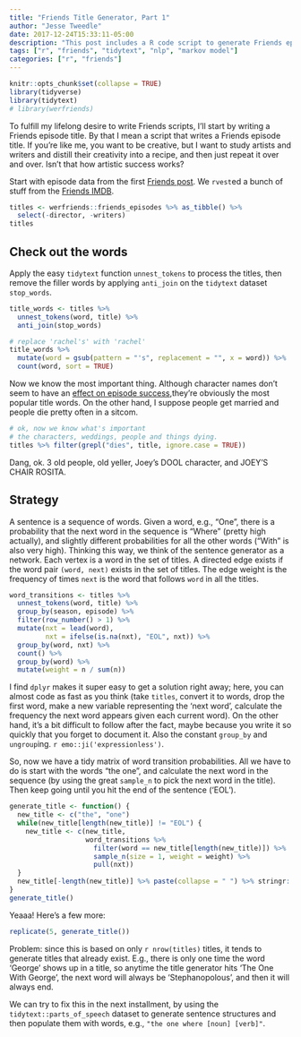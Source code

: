 ```yaml
---
title: "Friends Title Generator, Part 1"
author: "Jesse Tweedle"
date: 2017-12-24T15:33:11-05:00
description: "This post includes a R code script to generate Friends episode titles."
tags: ["r", "friends", "tidytext", "nlp", "markov model"]
categories: ["r", "friends"]
---
```


```r
knitr::opts_chunk$set(collapse = TRUE)
library(tidyverse)
library(tidytext)
# library(werfriends)
```

To fulfill my lifelong desire to write Friends scripts, I'll start by writing a Friends episode title. By that I mean a script that writes a Friends episode title. If you're like me, you want to be creative, but I want to study artists and writers and distill their creativity into a recipe, and then just repeat it over and over. Isn't that how artistic success works? 

Start with episode data from the first [Friends post](2017-12-18-rvest-friends-episodes.html). We `rvest`ed a bunch of stuff from the [Friends IMDB](http://www.imdb.com/title/tt0108778/).

``` r
titles <- werfriends::friends_episodes %>% as_tibble() %>%
  select(-director, -writers)
titles
```

## Check out the words

Apply the easy `tidytext` function `unnest_tokens` to process the titles, then remove the filler words by applying `anti_join` on the `tidytext` dataset `stop_words`.

``` r
title_words <- titles %>% 
  unnest_tokens(word, title) %>% 
  anti_join(stop_words)

# replace 'rachel's' with 'rachel'
title_words %>% 
  mutate(word = gsub(pattern = "'s", replacement = "", x = word)) %>% 
  count(word, sort = TRUE)
```

Now we know the most important thing. Although character names don't seem to have an [effect on episode success](2017-12-18-post-selection-inference-on-friends-titles-in-r.html),they're obviously the most popular title words. On the other hand, I suppose people get married and people die pretty often in a sitcom. 

``` r
# ok, now we know what's important
# the characters, weddings, people and things dying.
titles %>% filter(grepl("dies", title, ignore.case = TRUE))
```

Dang, ok. 3 old people, old yeller, Joey's DOOL character, and JOEY'S CHAIR ROSITA.

## Strategy

A sentence is a sequence of words. Given a word, e.g., "One", there is a probability that the next word in the sequence is "Where" (pretty high actually), and slightly different probabilities for all the other words ("With" is also very high). Thinking this way, we think of the sentence generator as a network. Each vertex is a word in the set of titles. A directed edge exists if the word pair `(word, next)` exists in the set of titles. The edge weight is the frequency of times `next` is the word that follows `word` in all the titles.

``` r
word_transitions <- titles %>% 
  unnest_tokens(word, title) %>% 
  group_by(season, episode) %>% 
  filter(row_number() > 1) %>% 
  mutate(nxt = lead(word), 
         nxt = ifelse(is.na(nxt), "EOL", nxt)) %>% 
  group_by(word, nxt) %>% 
  count() %>% 
  group_by(word) %>% 
  mutate(weight = n / sum(n))
```

I find `dplyr` makes it super easy to get a solution right away; here, you can almost code as fast as you think (take `titles`, convert it to words, drop the first word, make a new variable representing the 'next word', calculate the frequency the next word appears given each current word). On the other hand, it's a bit difficult to follow after the fact, maybe because you write it so quickly that you forget to document it. Also the constant `group_by` and `ungroup`ing. `r emo::ji('expressionless')`.

So, now we have a tidy matrix of word transition probabilities. All we have to do is start with the words "the one", and calculate the next word in the sequence (by using the great `sample_n` to pick the next word in the title). Then keep going until you hit the end of the sentence ('EOL').

``` r
generate_title <- function() {
  new_title <- c("the", "one")
  while(new_title[length(new_title)] != "EOL") {
    new_title <- c(new_title, 
                   word_transitions %>% 
                     filter(word == new_title[length(new_title)]) %>% 
                     sample_n(size = 1, weight = weight) %>% 
                     pull(nxt))
  }
  new_title[-length(new_title)] %>% paste(collapse = " ") %>% stringr::str_to_title()
}
generate_title()
```

Yeaaa! Here's a few more:

``` r
replicate(5, generate_title())
```

Problem: since this is based on only `r nrow(titles)` titles, it tends to generate titles that already exist. E.g., there is only one time the word 'George' shows up in a title, so anytime the title generator hits 'The One With George', the next word will always be 'Stephanopolous', and then it will always end.

We can try to fix this in the next installment, by using the `tidytext::parts_of_speech` dataset to generate sentence structures and then populate them with words, e.g., `"the one where [noun] [verb]"`.
